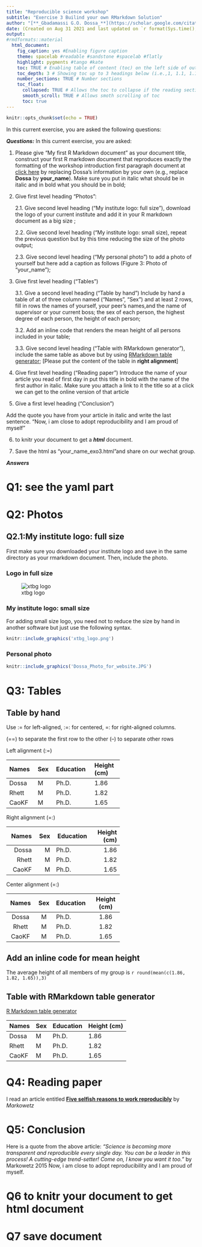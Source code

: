 ```yaml
---
title: "Reproducible science workshop"
subtitle: "Exercise 3 Builind your own RMarkdown Solution"
author: "[**_Gbadamassi G.O. Dossa_**](https://scholar.google.com/citations?user=w20AkZcAAAAJ&hl=en)"
date: (Created on Aug 31 2021 and last updated on `r format(Sys.time(), "%a %b %d %Y %H:%M:%S")`)
output: 
#rmdformats::material
  html_document:
    fig_caption: yes #Enabling figure caption
    theme: spacelab #readable #sandstone #spacelab #flatly
    highlight: pygments #tango #kate
    toc: TRUE # Enabling table of content (toc) on the left side of output
    toc_depth: 3 # Showing toc up to 3 headings below (i.e.,1, 1.1, 1.1.1)
    number_sections: TRUE # Number sections
    toc_float:
      collapsed: TRUE # Allows the toc to collapse if the reading section is not concerned
      smooth_scroll: TRUE # Allows smoth scrolling of toc
      toc: true
---
```


```r
knitr::opts_chunk$set(echo = TRUE)
```

In this current exercise, you are asked the following questions:

***Questions:***
In this current exercise, you are asked:

1. Please give "My first R Markdown document" as your document title, construct your first R markdown document that reproduces exactly the formatting of the workshop introduction first paragraph document at [click here](https://dossag.github.io/reproducible-science-afec-x-2021/) by replacing Dossa's information by your own (e.g., replace **Dossa** by **your_name**). Make sure you put in italic what should be in italic and in bold what you should be in bold;

2. Give first level heading "Photos":

    2.1. Give second level heading ("My institute logo: full size"), download the logo of your current institute and add it in your R markdown document as a big size ;

    2.2. Give second level heading ("My institute logo: small size), repeat the previous question but by this time reducing the size of the photo output;

    2.3. Give second level heading ("My personal photo") to add a photo of yourself but here add a caption as follows (Figure 3: Photo of "your_name");

3. Give first level heading ("Tables")

    3.1. Give a second level heading ("Table by hand") Include by hand a table of at of three column named ("Names", "Sex") and at least 2 rows, fill in rows the names of yourself, your peer's names,and the name of supervisor or your current boss; the sex of each person, the highest degree of each person, the height of each person;


    3.2. Add an inline code that renders the mean height of all persons included in your table;

    3.3. Give second level heading ("Table with RMarkdown generator"), include the same table as above but by using [RMarkdown table generator]();
[Please put the content of the table in **right alignment**]

4. Give first level heading ("Reading paper") 
Introduce the name of your article you read of first day in put this title in bold with the name of the first author in italic. Make sure you attach a link to it the title so at a click we can get to the online version of that article

5. Give a first level heading ("Conclusion")

Add the quote you have from your article in italic and write  the last sentence. "Now, i am close to adopt reproducibility and I am proud of myself" 

6. to knitr your document to get a ***html*** document.


7. Save the html as "your_name_exo3.html"and share on our wechat group.


***Answers***

# **Q1: see the yaml part**

# **Q2: Photos**
## **Q2.1:My institute logo: full size**

First make sure you downloaded your institute logo and save in the same directory as your rmarkdown document. Then, include the photo.

### **Logo in full size**

![xtbg logo](xtbg_logo.png)

### **My institute logo: small size**

For adding small size logo, you need not to reduce the size by hand in another software but just use the following syntax.

```r
knitr::include_graphics('xtbg_logo.png')
```

### **Personal photo**
```r
knitr::include_graphics('Dossa_Photo_for_website.JPG')
```



# **Q3: Tables**

## **Table by hand**

Use := for left-aligned, :=: for centered, =: for right-aligned columns.

(==) to separate the first row to the other
(--) to separate other rows

Left alignment (:=)

+--------+------+------------+-------------+
|Names   |Sex   |Education   |Height (cm)  |
+:=======+:=====+:===========+:============+ 
|Dossa   |M     |Ph.D.       |1.86         |
+--------+------+------------+-------------+
|Rhett   |M     |Ph.D.       |1.82         |
+--------+------+------------+-------------+
|CaoKF   |M     |Ph.D.       |1.65         |
+--------+------+------------+-------------+

Right alignment (=:)

+--------+------+------------+-------------+
|Names   |Sex   |Education   |Height (cm)  |
+=======:+=====:+============+============:+ 
|Dossa   |M     |Ph.D.       |1.86         |
+--------+------+------------+-------------+
|Rhett   |M     |Ph.D.       |1.82         |
+--------+------+------------+-------------+
|CaoKF   |M     |Ph.D.       |1.65         |
+--------+------+------------+-------------+

Center alignment (=:)

+--------+------+------------+-------------+
|Names   |Sex   |Education   |Height (cm)  |
+:======:+:====:+:===========+:===========:+ 
|Dossa   |M     |Ph.D.       |1.86         |
+--------+------+------------+-------------+
|Rhett   |M     |Ph.D.       |1.82         |
+--------+------+------------+-------------+
|CaoKF   |M     |Ph.D.       |1.65         |
+--------+------+------------+-------------+

## **Add an inline code for mean height**

The average height of all members  of my group is `r round(mean(c(1.86, 1.82, 1.65)),3)`


## **Table with RMarkdown table generator**

[R Markdown table generator](https://www.tablesgenerator.com/markdown_tables)

|Names |Sex   |Education   |Height (cm)  |
|---|---|---|---|
| Dossa  |M   |Ph.D.   |1.86   |
| Rhett  |M   |Ph.D.   |1.82   |
| CaoKF  |M   |Ph.D.   |1.65   |

# **Q4: Reading paper** 

I read an article entitled [**Five selfish reasons to work reproducibly**](https://genomebiology.biomedcentral.com/articles/10.1186/s13059-015-0850-7) by *Markowetz* 

# **Q5: Conclusion**

Here is a quote from the above article: *"Science is becoming more transparent and reproducible every single day. You can be a leader in this process! A cutting-edge trend-setter! Come on, I know
you want it too."* by Markowetz 2015 Now, i am close to adopt reproducibility and I am proud of myself. 

# **Q6 to knitr your document to get html document**

# **Q7 save document**

